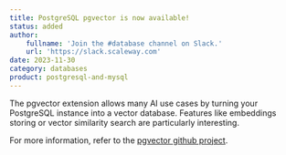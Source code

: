 ```yaml
---
title: PostgreSQL pgvector is now available!
status: added
author:
    fullname: 'Join the #database channel on Slack.'
    url: 'https://slack.scaleway.com'
date: 2023-11-30
category: databases
product: postgresql-and-mysql
---
```


The pgvector extension allows many AI use cases by turning your PostgreSQL instance into a vector database. Features like embeddings storing or vector similarity search are particularly interesting.

For more information, refer to the [pgvector github project](https://github.com/pgvector/pgvector).

